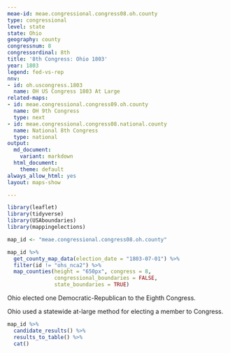 ```yaml
---
meae-id: meae.congressional.congress08.oh.county
type: congressional
level: state
state: Ohio
geography: county
congressnum: 8
congressordinal: 8th
title: '8th Congress: Ohio 1803'
year: 1803
legend: fed-vs-rep
nnv:
- id: oh.uscongress.1803
  name: OH US Congress 1803 At Large
related-maps:
- id: meae.congressional.congress09.oh.county
  name: OH 9th Congress
  type: next
- id: meae.congressional.congress08.national.county
  name: National 8th Congress
  type: national
output:
  md_document:
    variant: markdown
  html_document:
    theme: default
always_allow_html: yes
layout: maps-show

---
```


```r
library(leaflet)
library(tidyverse)
library(USAboundaries)
library(mappingelections)

map_id <- "meae.congressional.congress08.oh.county"
```

<div class="map">

```r
map_id %>%
  get_county_map_data(election_date = "1803-07-01") %>%
  filter(id != "ohs_nca2") %>% 
  map_counties(height = "650px", congress = 8,
               congressional_boundaries = FALSE,
               state_boundaries = TRUE)
```

</div>

Ohio elected one Democratic-Republican to the Eighth Congress.

Ohio used a statewide at-large method for electing a member to Congress.

<div class="results-table">

```r
map_id %>%
  candidate_results() %>%
  results_to_table() %>%
  cat()
```

</div>
